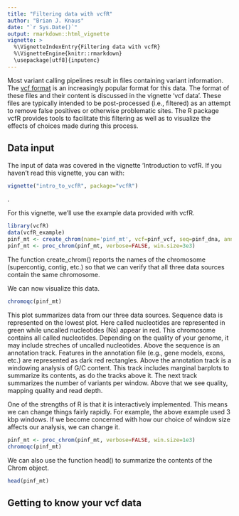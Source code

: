 ```yaml
---
title: "Filtering data with vcfR"
author: "Brian J. Knaus"
date: "`r Sys.Date()`"
output: rmarkdown::html_vignette
vignette: >
  %\VignetteIndexEntry{Filtering data with vcfR}
  %\VignetteEngine{knitr::rmarkdown}
  \usepackage[utf8]{inputenc}
---
```



Most variant calling pipelines result in files containing variant information.
The [vcf format](http://samtools.github.io/hts-specs/ "vcf format at hts-specs") is an increasingly popular format for this data.
The format of these files and their content is discussed in the vignette 'vcf data'.
These files are typically intended to be post-processed (i.e., filtered) as an attempt to remove false positives or otherwise problematic sites.
The R package vcfR provides tools to facilitate this filtering as well as to visualize the effects of choices made during this process.


## Data input


The input of data was covered in the vignette 'Introduction to vcfR.
If you haven't read this vignette, you can with:

```r
vignette("intro_to_vcfR", package="vcfR")
```

.

For this vignette, we'll use the example data provided with vcfR.


```r
library(vcfR)
data(vcfR_example)
pinf_mt <- create_chrom(name='pinf_mt', vcf=pinf_vcf, seq=pinf_dna, ann=pinf_gff)
pinf_mt <- proc_chrom(pinf_mt, verbose=FALSE, win.size=3e3)
```


The function create_chrom() reports the names of the chromosome (supercontig, contig, etc.) so that we can verify that all three data sources contain the same chromosome.


We can now visualize this data.


```r
chromoqc(pinf_mt)
```


This plot summarizes data from our three data sources.
Sequence data is represented on the lowest plot.
Here called nucleotides are represented in green while uncalled nucleotides (Ns) appear in red.
This chromosome contains all called nucleotides.
Depending on the quality of your genome, it may include streches of uncalled nucleotides.
Above the sequence is an annotation track.
Features in the annotation file (e.g., gene models, exons, etc.) are represented as dark red rectangles.
Above the annotation track is a windowing analysis of G/C content.
This track includes marginal barplots to summarize its contents, as do the tracks above it.
The next track summarizes the number of variants per window.
Above that we see quality, mapping quality and read depth.


One of the strengths of R is that it is interactively implemented.
This means we can change things fairly rapidly.
For example, the above example used 3 kbp windows.
If we become concerned with how our choice of window size affects our analysis, we can change it.



```r
pinf_mt <- proc_chrom(pinf_mt, verbose=FALSE, win.size=1e3)
chromoqc(pinf_mt)
```





We can also use the function head() to summarize the contents of the Chrom object.


```r
head(pinf_mt)
```

## Getting to know your vcf data







